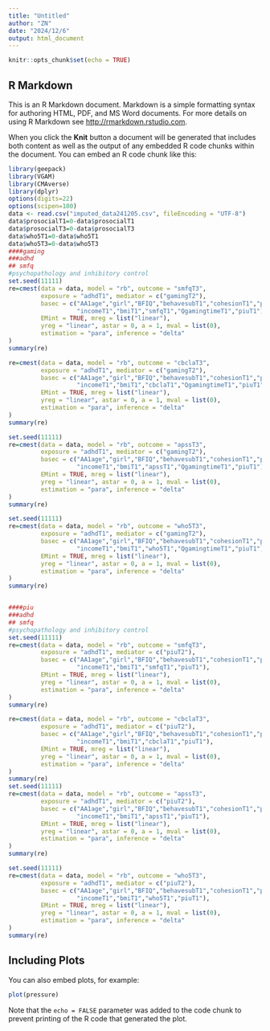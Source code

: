 ---
title: "Untitled"
author: "ZN"
date: "2024/12/6"
output: html_document
---

```{r setup, include=FALSE}
knitr::opts_chunk$set(echo = TRUE)
```

## R Markdown

This is an R Markdown document. Markdown is a simple formatting syntax for authoring HTML, PDF, and MS Word documents. For more details on using R Markdown see <http://rmarkdown.rstudio.com>.

When you click the **Knit** button a document will be generated that includes both content as well as the output of any embedded R code chunks within the document. You can embed an R code chunk like this:

```{r cars}

library(geepack)
library(VGAM)
library(CMAverse)
library(dplyr)
options(digits=22)
options(scipen=100)
data <- read.csv("imputed_data241205.csv", fileEncoding = "UTF-8")
data$prosocialT1=0-data$prosocialT1
data$prosocialT3=0-data$prosocialT3
data$who5T1=0-data$who5T1
data$who5T3=0-data$who5T3
####gaming
###adhd
## smfq
#psychopathology and inhibitory control
set.seed(11111)
re=cmest(data = data, model = "rb", outcome = "smfqT3", 
         exposure = "adhdT1", mediator = c("gamingT2"), 
         basec = c("AA1age","girl","BFIQ","behavesubT1","cohesionT1","punishT1","lonelyT1",
                   "incomeT1","bmiT1","smfqT1","QgamingtimeT1","piuT1"), 
         EMint = TRUE, mreg = list("linear"), 
         yreg = "linear", astar = 0, a = 1, mval = list(0), 
         estimation = "para", inference = "delta"
)
summary(re)

re=cmest(data = data, model = "rb", outcome = "cbclaT3", 
         exposure = "adhdT1", mediator = c("gamingT2"), 
         basec = c("AA1age","girl","BFIQ","behavesubT1","cohesionT1","punishT1","lonelyT1",
                   "incomeT1","bmiT1","cbclaT1","QgamingtimeT1","piuT1"), 
         EMint = TRUE, mreg = list("linear"), 
         yreg = "linear", astar = 0, a = 1, mval = list(0), 
         estimation = "para", inference = "delta"
)
summary(re)

set.seed(11111)
re=cmest(data = data, model = "rb", outcome = "apssT3", 
         exposure = "adhdT1", mediator = c("gamingT2"), 
         basec = c("AA1age","girl","BFIQ","behavesubT1","cohesionT1","punishT1","lonelyT1",
                   "incomeT1","bmiT1","apssT1","QgamingtimeT1","piuT1"), 
         EMint = TRUE, mreg = list("linear"), 
         yreg = "linear", astar = 0, a = 1, mval = list(0), 
         estimation = "para", inference = "delta"
)
summary(re)

set.seed(11111)
re=cmest(data = data, model = "rb", outcome = "who5T3", 
         exposure = "adhdT1", mediator = c("gamingT2"), 
         basec = c("AA1age","girl","BFIQ","behavesubT1","cohesionT1","punishT1","lonelyT1",
                   "incomeT1","bmiT1","who5T1","QgamingtimeT1","piuT1"), 
         EMint = TRUE, mreg = list("linear"), 
         yreg = "linear", astar = 0, a = 1, mval = list(0), 
         estimation = "para", inference = "delta"
)
summary(re)


####piu
###adhd
## smfq
#psychopathology and inhibitory control
set.seed(11111)
re=cmest(data = data, model = "rb", outcome = "smfqT3", 
         exposure = "adhdT1", mediator = c("piuT2"), 
         basec = c("AA1age","girl","BFIQ","behavesubT1","cohesionT1","punishT1","lonelyT1",
                   "incomeT1","bmiT1","smfqT1","piuT1"), 
         EMint = TRUE, mreg = list("linear"), 
         yreg = "linear", astar = 0, a = 1, mval = list(0), 
         estimation = "para", inference = "delta"
)
summary(re)

re=cmest(data = data, model = "rb", outcome = "cbclaT3", 
         exposure = "adhdT1", mediator = c("piuT2"), 
         basec = c("AA1age","girl","BFIQ","behavesubT1","cohesionT1","punishT1","lonelyT1",
                   "incomeT1","bmiT1","cbclaT1","piuT1"), 
         EMint = TRUE, mreg = list("linear"), 
         yreg = "linear", astar = 0, a = 1, mval = list(0), 
         estimation = "para", inference = "delta"
)
summary(re)
set.seed(11111)
re=cmest(data = data, model = "rb", outcome = "apssT3", 
         exposure = "adhdT1", mediator = c("piuT2"), 
         basec = c("AA1age","girl","BFIQ","behavesubT1","cohesionT1","punishT1","lonelyT1",
                   "incomeT1","bmiT1","apssT1","piuT1"), 
         EMint = TRUE, mreg = list("linear"), 
         yreg = "linear", astar = 0, a = 1, mval = list(0), 
         estimation = "para", inference = "delta"
)
summary(re)

set.seed(11111)
re=cmest(data = data, model = "rb", outcome = "who5T3", 
         exposure = "adhdT1", mediator = c("piuT2"), 
         basec = c("AA1age","girl","BFIQ","behavesubT1","cohesionT1","punishT1","lonelyT1",
                   "incomeT1","bmiT1","who5T1","piuT1"), 
         EMint = TRUE, mreg = list("linear"), 
         yreg = "linear", astar = 0, a = 1, mval = list(0), 
         estimation = "para", inference = "delta"
)
summary(re)

```

## Including Plots

You can also embed plots, for example:

```{r pressure, echo=FALSE}
plot(pressure)
```

Note that the `echo = FALSE` parameter was added to the code chunk to prevent printing of the R code that generated the plot.
